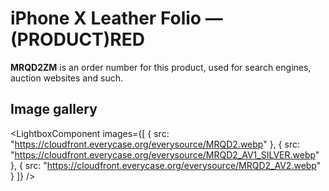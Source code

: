 
# iPhone X Leather Folio — (PRODUCT)RED

<Callout type='info' emoji='👉🏻'>**MRQD2ZM** is an order number for this product, used for search engines, auction websites and such.</Callout>

## Image gallery

<LightboxComponent
    images={[
      {
        src: "https://cloudfront.everycase.org/everysource/MRQD2.webp"
      },
      {
        src: "https://cloudfront.everycase.org/everysource/MRQD2_AV1_SILVER.webp"
      },
      {
        src: "https://cloudfront.everycase.org/everysource/MRQD2_AV2.webp"
      }
    ]}
  />
